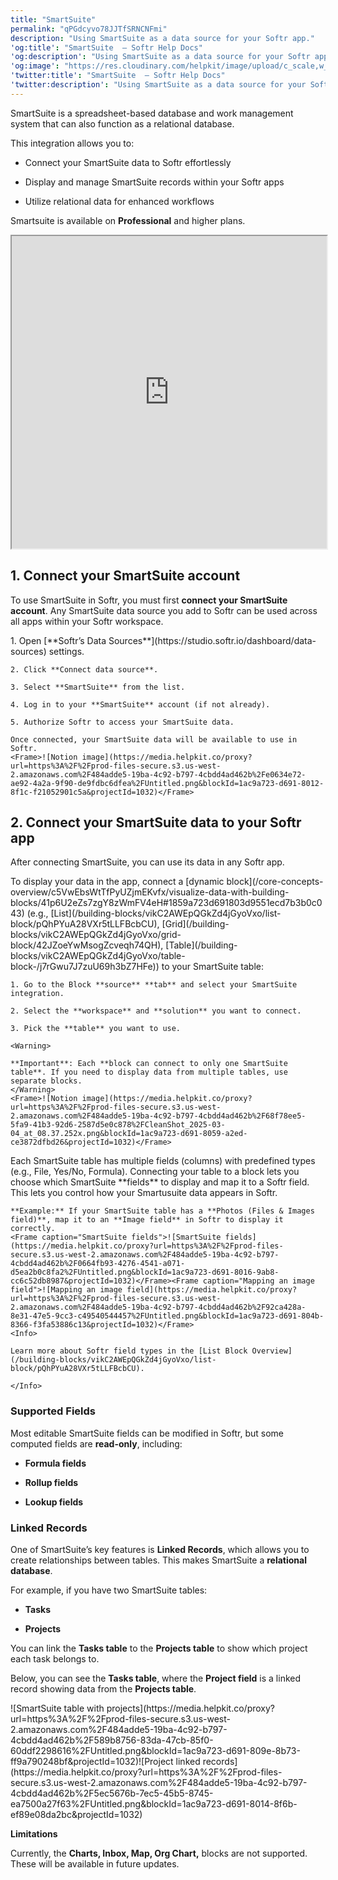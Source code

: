 ```yaml
---
title: "SmartSuite"
permalink: "qPGdcyvo78JJTfSRNCNFmi"
description: "Using SmartSuite as a data source for your Softr app."
'og:title': "SmartSuite  – Softr Help Docs"
'og:description': "Using SmartSuite as a data source for your Softr app."
'og:image': "https://res.cloudinary.com/helpkit/image/upload/c_scale,w_700,q_auto/v1674219840/softrdocs_meta_OG_Image_Url_258f31c013.png"
'twitter:title': "SmartSuite  – Softr Help Docs"
'twitter:description': "Using SmartSuite as a data source for your Softr app."
---
```

SmartSuite is a spreadsheet-based database and work management system that can also function as a relational database.

This integration allows you to:

* Connect your SmartSuite data to Softr effortlessly

* Display and manage SmartSuite records within your Softr apps

* Utilize relational data for enhanced workflows

<Info>Smartsuite is available on **Professional** and higher plans.</Info>

<iframe src="https://www.youtube.com/embed/MTUHApAIzeE?rel=0" width="100%" height="500px" title="YouTube video"></iframe>

## **1. Connect your SmartSuite account**

To use SmartSuite in Softr, you must first **connect your SmartSuite account**. Any SmartSuite data source you add to Softr can be used across all apps within your Softr workspace.

<Steps>
  <Step title="Add SmartSuite as a data source in Softr">
    1. Open [**Softr’s Data Sources**](https://studio.softr.io/dashboard/data-sources) settings.

    2. Click **Connect data source**.

    3. Select **SmartSuite** from the list.

    4. Log in to your **SmartSuite** account (if not already).

    5. Authorize Softr to access your SmartSuite data.

    Once connected, your SmartSuite data will be available to use in Softr.
    <Frame>![Notion image](https://media.helpkit.co/proxy?url=https%3A%2F%2Fprod-files-secure.s3.us-west-2.amazonaws.com%2F484adde5-19ba-4c92-b797-4cbdd4ad462b%2Fe0634e72-ae92-4a2a-9f90-de9fdbc6dfea%2FUntitled.png&blockId=1ac9a723-d691-8012-8f1c-f21052901c5a&projectId=1032)</Frame>
  </Step>
</Steps>

## **2. Connect your SmartSuite data to your Softr app**

After connecting SmartSuite, you can use its data in any Softr app.

<Steps>
  <Step title="Connect your data to a dynamic block">
    To display your data in the app, connect a [dynamic block](/core-concepts-overview/c5VwEbsWtTfPyUZjmEKvfx/visualize-data-with-building-blocks/41p6U2eZs7zgY8zWmFV4eH#1859a723d691803d9551ecd7b3b0c043) (e.g., [List](/building-blocks/vikC2AWEpQGkZd4jGyoVxo/list-block/pQhPYuA28VXr5tLLFBcbCU), [Grid](/building-blocks/vikC2AWEpQGkZd4jGyoVxo/grid-block/42JZoeYwMsogZcveqh74QH), [Table](/building-blocks/vikC2AWEpQGkZd4jGyoVxo/table-block-/j7rGwu7J7zuU69h3bZ7HFe)) to your SmartSuite table:

    1. Go to the Block **source** **tab** and select your SmartSuite integration.

    2. Select the **workspace** and **solution** you want to connect.

    3. Pick the **table** you want to use.

    <Warning>

    **Important**: Each **block can connect to only one SmartSuite table**. If you need to display data from multiple tables, use separate blocks.
    </Warning>
    <Frame>![Notion image](https://media.helpkit.co/proxy?url=https%3A%2F%2Fprod-files-secure.s3.us-west-2.amazonaws.com%2F484adde5-19ba-4c92-b797-4cbdd4ad462b%2F68f78ee5-5fa9-41b3-92d6-2587d5e0c878%2FCleanShot_2025-03-04_at_08.37.252x.png&blockId=1ac9a723-d691-8059-a2ed-ce3872dfbd26&projectId=1032)</Frame>
  </Step>
  <Step title="Map SmartSuite fields to item fields in softr">
    Each SmartSuite table has multiple fields (columns) with predefined types (e.g., File, Yes/No, Formula). Connecting your table to a block lets you choose which SmartSuite **fields** to display and map it to a Softr field. This lets you control how your Smartusuite data appears in Softr.

    **Example:** If your SmartSuite table has a **Photos (Files & Images field)**, map it to an **Image field** in Softr to display it correctly.
    <Frame caption="SmartSuite fields">![SmartSuite fields](https://media.helpkit.co/proxy?url=https%3A%2F%2Fprod-files-secure.s3.us-west-2.amazonaws.com%2F484adde5-19ba-4c92-b797-4cbdd4ad462b%2F0664fb93-4276-4541-a071-d5ea2b0c8fa2%2FUntitled.png&blockId=1ac9a723-d691-8016-9ab8-cc6c52db8987&projectId=1032)</Frame><Frame caption="Mapping an image field">![Mapping an image field](https://media.helpkit.co/proxy?url=https%3A%2F%2Fprod-files-secure.s3.us-west-2.amazonaws.com%2F484adde5-19ba-4c92-b797-4cbdd4ad462b%2F92ca428a-8e31-47e5-9cc3-c49540544457%2FUntitled.png&blockId=1ac9a723-d691-804b-8366-f3fa53886c13&projectId=1032)</Frame>
    <Info>

    Learn more about Softr field types in the [List Block Overview](/building-blocks/vikC2AWEpQGkZd4jGyoVxo/list-block/pQhPYuA28VXr5tLLFBcbCU).

    </Info>
  </Step>
</Steps>

### **Supported Fields**

Most editable SmartSuite fields can be modified in Softr, but some computed fields are **read-only**, including:

* **Formula fields**

* **Rollup fields**

* **Lookup fields**

### **Linked Records**

One of SmartSuite’s key features is **Linked Records**, which allows you to create relationships between tables. This makes SmartSuite a **relational database**.

For example, if you have two SmartSuite tables:

* **Tasks**

* **Projects**

You can link the **Tasks table** to the **Projects table** to show which project each task belongs to.

Below, you can see the **Tasks table**, where the **Project field** is a linked record showing data from the **Projects table**.
<Frame caption="SmartSuite table with projects">![SmartSuite table with projects](https://media.helpkit.co/proxy?url=https%3A%2F%2Fprod-files-secure.s3.us-west-2.amazonaws.com%2F484adde5-19ba-4c92-b797-4cbdd4ad462b%2F589b8756-83da-47cb-85f0-60ddf2298616%2FUntitled.png&blockId=1ac9a723-d691-809e-8b73-ff9a790248bf&projectId=1032)</Frame><Frame caption="Project linked records">![Project linked records](https://media.helpkit.co/proxy?url=https%3A%2F%2Fprod-files-secure.s3.us-west-2.amazonaws.com%2F484adde5-19ba-4c92-b797-4cbdd4ad462b%2F5ec5676b-7ec5-45b5-8745-ea7500a27f63%2FUntitled.png&blockId=1ac9a723-d691-8014-8f6b-ef89e08da2bc&projectId=1032)</Frame>

**Limitations**

<Info>

Currently, the **Charts, Inbox, Map, Org Chart,** blocks are not supported. These will be available in future updates.

</Info>